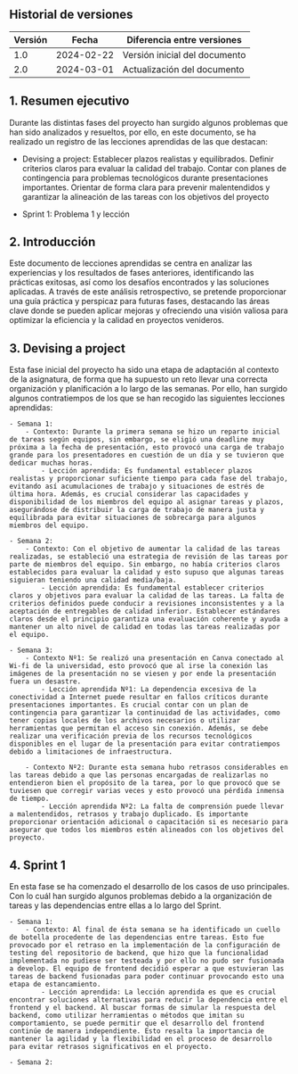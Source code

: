 ## Historial de versiones

| Versión | Fecha      | Diferencia entre versiones                                                                                                                                                                                 |
| ------- | ---------- | ---------------------------------------------------------------------------------------------------------------------------------------------------------------------------------------------------------- |
| 1.0     | 2024-02-22 | Versión inicial del documento                                                                                |
| 2.0     | 2024-03-01 | Actualización del documento                                                                              |


## 1. Resumen ejecutivo
Durante las distintas fases del proyecto han surgido algunos problemas que han sido analizados y resueltos, por ello, en este documento, se ha realizado un registro de las lecciones aprendidas de las que destacan:
- Devising a project:
Establecer plazos realistas y equilibrados.
Definir criterios claros para evaluar la calidad del trabajo.
Contar con planes de contingencia para problemas tecnológicos durante presentaciones importantes.
Orientar de forma clara para prevenir malentendidos y garantizar la alineación de las tareas con los objetivos del proyecto

- Sprint 1: Problema 1 y lección

## 2. Introducción
Este documento de lecciones aprendidas se centra en analizar las experiencias y los resultados de fases anteriores, identificando las prácticas exitosas, así como los desafíos encontrados y las soluciones aplicadas. A través de este análisis retrospectivo, se pretende proporcionar una guía práctica y perspicaz para futuras fases, destacando las áreas clave donde se pueden aplicar mejoras y ofreciendo una visión valiosa para optimizar la eficiencia y la calidad en proyectos venideros.

## 3. Devising a project
Esta fase inicial del proyecto ha sido una etapa de adaptación al contexto de la asignatura, de forma que ha supuesto un reto llevar una correcta organización y planificación a lo largo de las semanas. Por ello, han surgido algunos contratiempos de los que se han recogido las siguientes lecciones aprendidas:

    - Semana 1: 
        - Contexto: Durante la primera semana se hizo un reparto inicial de tareas según equipos, sin embargo, se eligió una deadline muy próxima a la fecha de presentación, esto provocó una carga de trabajo grande para los presentadores en cuestión de un día y se tuvieron que dedicar muchas horas.
            - Lección aprendida: Es fundamental establecer plazos realistas y proporcionar suficiente tiempo para cada fase del trabajo, evitando así acumulaciones de trabajo y situaciones de estrés de última hora. Además, es crucial considerar las capacidades y disponibilidad de los miembros del equipo al asignar tareas y plazos, asegurándose de distribuir la carga de trabajo de manera justa y equilibrada para evitar situaciones de sobrecarga para algunos miembros del equipo.
        
    - Semana 2:
        - Contexto: Con el objetivo de aumentar la calidad de las tareas realizadas, se estableció una estrategia de revisión de las tareas por parte de miembros del equipo. Sin embargo, no había criterios claros establecidos para evaluar la calidad y esto supuso que algunas tareas siguieran teniendo una calidad media/baja.
            - Lección aprendida: Es fundamental establecer criterios claros y objetivos para evaluar la calidad de las tareas. La falta de criterios definidos puede conducir a revisiones inconsistentes y a la aceptación de entregables de calidad inferior. Establecer estándares claros desde el principio garantiza una evaluación coherente y ayuda a mantener un alto nivel de calidad en todas las tareas realizadas por el equipo.
        
    - Semana 3:
        - Contexto Nº1: Se realizó una presentación en Canva conectado al Wi-fi de la universidad, esto provocó que al irse la conexión las imágenes de la presentación no se viesen y por ende la presentación fuera un desastre.
            - Lección aprendida Nº1: La dependencia excesiva de la conectividad a Internet puede resultar en fallos críticos durante presentaciones importantes. Es crucial contar con un plan de contingencia para garantizar la continuidad de las actividades, como tener copias locales de los archivos necesarios o utilizar herramientas que permitan el acceso sin conexión. Además, se debe realizar una verificación previa de los recursos tecnológicos disponibles en el lugar de la presentación para evitar contratiempos debido a limitaciones de infraestructura.
        
        - Contexto Nº2: Durante esta semana hubo retrasos considerables en las tareas debido a que las personas encargadas de realizarlas no entendieron bien el propósito de la tarea, por lo que provocó que se tuviesen que corregir varias veces y esto provocó una pérdida inmensa de tiempo.
            - Lección aprendida Nº2: La falta de comprensión puede llevar a malentendidos, retrasos y trabajo duplicado. Es importante proporcionar orientación adicional o capacitación si es necesario para asegurar que todos los miembros estén alineados con los objetivos del proyecto.

## 4. Sprint 1
En esta fase se ha comenzado el desarrollo de los casos de uso principales. Con lo cuál han surgido algunos problemas debido a la organización de tareas y las dependencias entre ellas a lo largo del Sprint.

    - Semana 1: 
        - Contexto: Al final de ésta semana se ha identificado un cuello de botella procedente de las dependencias entre tareas. Esto fue provocado por el retraso en la implementación de la configuración de testing del repositorio de backend, que hizo que la funcionalidad implementada no pudiese ser testeada y por ello no pudo ser fusionada a develop. El equipo de frontend decidió esperar a que estuvieran las tareas de backend fusionadas para poder continuar provocando esto una etapa de estancamiento.
            - Lección aprendida: La lección aprendida es que es crucial encontrar soluciones alternativas para reducir la dependencia entre el frontend y el backend. Al buscar formas de simular la respuesta del backend, como utilizar herramientas o métodos que imitan su comportamiento, se puede permitir que el desarrollo del frontend continúe de manera independiente. Esto resalta la importancia de mantener la agilidad y la flexibilidad en el proceso de desarrollo para evitar retrasos significativos en el proyecto.
        
    - Semana 2: